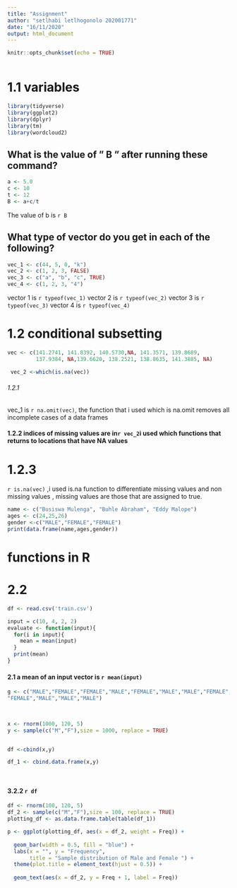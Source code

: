 ---
title: "Assignment"
author: "setlhabi letlhogonolo 202001771"
date: "16/11/2020"
output: html_document
---

```{r setup, include=FALSE}
knitr::opts_chunk$set(echo = TRUE)
```
```{r}
```

# 1.1 variables
```{r, message=FALSE,echo=FALSE}
library(tidyverse)
library(ggplot2)
library(dplyr)
library(tm)
library(wordcloud2)
```

## What is the value of " B " after running these command?
```{r}
a <- 5.0
c <- 10
t <- 12
B <- a+c/t

```
The value of b is `r B`

## What type of vector do you get in each of the following?
```{r}
vec_1 <- c(44, 5, 0, "k")
vec_2 <- c(1, 2, 3, FALSE)
vec_3 <- c("a", "b", "c", TRUE)
vec_4 <- c(1, 2, 3, "4")
```
vector 1 is `r typeof(vec_1)`
vector 2 is `r typeof(vec_2)`
vector 3 is `r typeof(vec_3)`
vector 4 is `r typeof(vec_4)`

# 1.2 conditional subsetting

```{r}
vec <- c(141.2741, 141.8392, 140.5730,NA, 141.3571, 139.8689, 
         137.9384, NA,139.6620, 138.2521, 138.8635, 141.3885, NA)

 vec_2 <-which(is.na(vec))
```

###### 1.2.1
vec_1 is `r na.omit(vec)`, the function that i used which is na.omit removes all incomplete cases of a data frames

#### 1.2.2 indices of missing values are in`r vec_2`i used which functions that returns to locations that have NA values

# 1.2.3 
`r is.na(vec)` ,i used is.na function to differentiate missing values and non missing values , missing values are those that are assigned to true.

```{r}
name <- c("Busiswa Mulenga", "Buhle Abraham", "Eddy Malope")
ages <- c(24,25,26)
gender <-c("MALE","FEMALE","FEMALE")
print(data.frame(name,ages,gender))
```

# functions in R

# 2.2

```{r}
df <- read.csv('train.csv')
```

```{r}
input = c(10, 4, 2, 2)
evaluate <- function(input){
  for(i in input){
    mean = mean(input)
  } 
  print(mean)
}
```

#### 2.1 a mean of an input vector is `r mean(input)`

```{r}
g <- c("MALE","FEMALE","FEMALE","MALE","FEMALE","MALE","MALE","FEMALE", "MALE","MALE","FEMALE","MALE","MALE",
"FEMALE","MALE","MALE","MALE")

  
```

```{r}

x <- rnorm(1000, 120, 5)
y <- sample(c("M","F"),size = 1000, replace = TRUE)


df <-cbind(x,y)

df_1 <- cbind.data.frame(x,y)

 
```

#### 3.2.2 `r df`


```{r}

df <- rnorm(100, 120, 5)
df_2 <- sample(c("M","F"),size = 100, replace = TRUE)
plotting_df <- as.data.frame.table(table(df_1))

p <- ggplot(plotting_df, aes(x = df_2, weight = Freq)) +
  
  geom_bar(width = 0.5, fill = "blue") +
  labs(x = "", y = "Frequency", 
       title = "Sample distribution of Male and Female ") +
  theme(plot.title = element_text(hjust = 0.5)) +
  
  geom_text(aes(x = df_2, y = Freq + 1, label = Freq)) 

  

```


